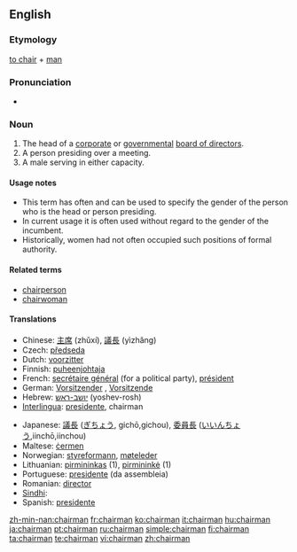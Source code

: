 {{wikipedia}} 
==English==

===Etymology===
[[chair#Verb|to chair]] + [[man]]

===Pronunciation===
* {{audio|en-us-chairman.ogg|Audio (US)}}

===Noun===
{{en-noun|chairmen}}

# The head of a [[corporate]] or [[government]]al [[board of directors]].
# A person presiding over a meeting.
# A male serving in either capacity.

====Usage notes====
*This term has often and can be used to specify the gender of the person who is the head or person presiding.
*In current usage it is often used without regard to the gender of the incumbent.
*Historically, women had not often occupied such positions of formal authority.

====Related terms====
* [[chairperson]]
* [[chairwoman]]

====Translations====
{{top}}
* Chinese: [[主席]] (zhǔxí), [[議長]] (yìzhǎng)
* Czech: [[předseda]] {{m}}
* Dutch: [[voorzitter]] {{m}}
* Finnish: [[puheenjohtaja]]
* French: [[secrétaire général]] (for a political party), [[président]] {{m}}
* German: [[Vorsitzender]] {{m}}, [[Vorsitzende]] {{f}}
* Hebrew: [[יושב-ראש]] (yoshev-rosh) {{m}}
* [[Interlingua]]: [[presidente]], chairman
{{mid}}
* Japanese: [[議長]] ([[ぎちょう]], gichō,gichou), [[委員長]] ([[いいんちょう]],iinchō,iinchou)
* Maltese: [[ċermen]]
* Norwegian: [[styreformann]], [[møteleder]]
* Lithuanian: [[pirmininkas]] {{m}} (1), [[pirmininkė]] {{f}} (1)
* Portuguese: [[presidente]] (da assembleia)
* Romanian: [[director]]
* [[Sindhi]]: {{SDchar|[[نِشِستمان]]}}
* Spanish: [[presidente]]
{{bottom}}

[[zh-min-nan:chairman]]
[[fr:chairman]]
[[ko:chairman]]
[[it:chairman]]
[[hu:chairman]]
[[ja:chairman]]
[[pt:chairman]]
[[ru:chairman]]
[[simple:chairman]]
[[fi:chairman]]
[[ta:chairman]]
[[te:chairman]]
[[vi:chairman]]
[[zh:chairman]]